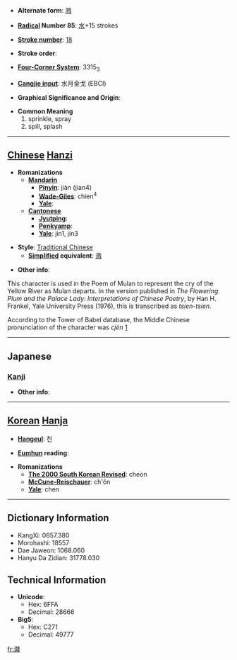 * '''Alternate form''': [[溅]]

* '''[[Wiktionary:Chinese radical index| Radical]] Number 85''': [[Wiktionary:Chinese radical index 水|水]]+15 strokes

* '''[[Wiktionary:Chinese total strokes index|Stroke number]]''': [[Wiktionary:Chinese total strokes index 18|18]]

* '''Stroke order''': 

* '''[[Wiktionary:Chinese four corner index|Four-Corner System]]''': 3315<sub>3</sub>

* '''[[Wiktionary:Chinese Cangjie index|Cangjie input]]''': 水月金戈 (EBCI)

* '''Graphical Significance and Origin''': 

* '''Common Meaning'''
*#sprinkle, spray
*# spill, splash


----

== [[Chinese]] [[Hanzi]] ==

* '''Romanizations'''
** '''[[Mandarin]]'''
*** '''[[Pinyin]]''': jiàn (jian4)
*** '''[[Wade-Giles]]''': chien<sup>4</sup>
*** '''[[Yale]]''': 
** '''[[Cantonese]]'''
*** '''[[Jyutping]]''':
*** '''[[Penkyamp]]''': 
*** '''[[Yale]]''': jin1, jin3

* '''Style''': [[Traditional Chinese]] 
** '''[[Simplified Chinese|Simplified]] equivalent''': [[溅]]

* '''Other info''': 
This character is used in the Poem of Mulan to represent the cry of the Yellow River as Mulan departs.  In the version published in ''The Flowering Plum and the Palace Lady: Interpretations of Chinese Poetry'', by Han H. Frankel, Yale University Press (1976), this is transcribed as ''tsien-tsien''. 

According to the Tower of Babel database, the Middle Chinese pronunciation of the character was ''cjèn''
[http://starling.rinet.ru/cgi-bin/response.cgi?root=config&morpho=0&basename=%5Cdata%5Cchina%5Cbigchina&first=1&text_character=%E6%BF%BA]

----

==Japanese==
===[[Kanji]]===
{{kanji|on readings=[[せん]] (sen)
|kun readings=[[そそぐ]] (sosogu)
}}

* '''Other info''':  

----

== [[Korean]] [[Hanja]] ==

* '''[[Hangeul]]''': 천

* '''[[Eumhun]] reading''': 

* '''Romanizations'''
** '''[[The 2000 South Korean Revised Romanization|The 2000 South Korean Revised]]''': cheon
** '''[[McCune-Reischauer]]''': ch'ŏn
** '''[[Yale]]''': chen

----

== Dictionary Information ==

* KangXi: 0657.380
* Morohashi: 18557
* Dae Jaweon: 1068.060
* Hanyu Da Zidian: 31778.030

== Technical Information ==

* '''Unicode''':
** Hex: 6FFA
** Decimal: 28666
* '''Big5''':
** Hex: C271
** Decimal: 49777

[[fr:濺]]